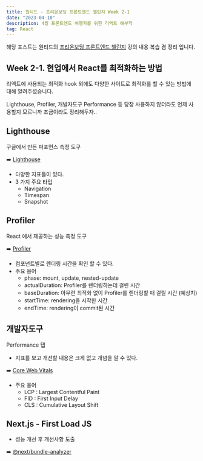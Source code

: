 ```yaml
---
title: 원티드 - 프리온보딩 프론트엔드 챌린지 Week 2-1
date: "2023-04-10"
description: 4월 프론트엔드 여행자를 위한 리액트 해부학
tag: React
---
```


해당 포스트는 원티드의 [프리온보딩 프론트엔드 챌린지](https://www.wanted.co.kr/events/pre_challenge_fe_8) 강의 내용 복습 겸 정리 입니다.

## Week 2-1. 현업에서 React를 최적화하는 방법

리액트에 사용되는 최적화 hook 외에도 다양한 사이트로 최적화를 할 수 있는 방법에 대해 알려주셨습니다.

Lighthouse, Profiler, 개발자도구 Performance 등 당장 사용하지 않더라도 언제 사용할지 모르니까 조금이라도 정리해두자..

## Lighthouse

구글에서 만든 퍼포먼스 측정 도구

➡️ [Lighthouse](https://github.com/GoogleChrome/lighthouse/blob/HEAD/docs/user-flows.md)

-   다양한 지표들이 있다.
-   3 가지 주요 타입
    -   Navigation
    -   Timespan
    -   Snapshot

## Profiler

React 에서 제공하는 성능 측정 도구

➡️ [Profiler](https://react.dev/reference/react/Profiler)

-   컴포넌트별로 렌더링 시간을 확인 할 수 있다.
-   주요 용어
    -   phase: mount, update, nested-update
    -   actualDuration: Profiler를 렌더링하는데 걸린 시간
    -   baseDuration: 아무런 최적화 없이 Profiler를 렌더링할 때 걸릴 시간 (예상치)
    -   startTime: rendering을 시작한 시간
    -   endTime: rendering이 commit된 시간

## 개발자도구

Performance 탭

-   지표를 보고 개선할 내용은 크게 없고 개념을 알 수 있다.

➡️ [Core Web Vitals](https://web.dev/vitals/#core-web-vitals)

-   주요 용어
    -   LCP : Largest Contentful Paint
    -   FID : First Input Delay
    -   CLS : Cumulative Layout Shift

## Next.js - First Load JS

-   성능 개선 후 개선사항 도출

➡️ [@next/bundle-analyzer](https://github.com/vercel/next.js/tree/canary/packages/next-bundle-analyzer)
